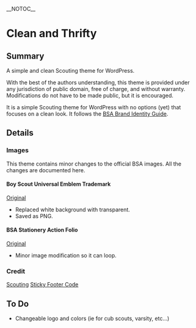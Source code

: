 __NOTOC__
=Clean and Thrifty=

==Summary==
A simple and clean Scouting theme for WordPress.

With the best of the authors understanding, this theme is provided under any jurisdiction of public domain, free of charge, and without warranty. Modifications do not have to be made public, but it is encouraged.

It is a simple Scouting theme for WordPress with no options (yet) that focuses on a clean look. It follows the [http://www.scouting.org/scoutsource/BrandGuide.aspx BSA Brand Identity Guide].

==Details==
===Images===
This theme contains minor changes to the official BSA images. All the changes are documented here.

====Boy Scout Universal Emblem Trademark====
[http://www.scouting.org/filestore/marketing/Brand/BSA_Black.jpg Original]
* Replaced white background with transparent.
* Saved as PNG.

====BSA Stationery Action Folio====
[http://www.scouting.org/filestore/marketing/images/ActionFolio_blue.png Original]
* Minor image modification so it can loop.

===Credit===
[http://www.scouting.org/ Scouting]
[http://www.cssstickyfooter.com/using-sticky-footer-code.html Sticky Footer Code]


==To Do==
* Changeable logo and colors (ie for cub scouts, varsity, etc...)
